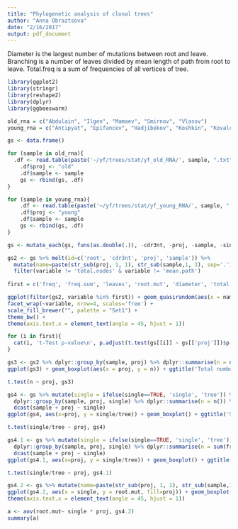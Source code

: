 ```yaml
---
title: "Phylogenetic analysis of clonal trees"
author: "Anna Obraztsova"
date: "2/16/2017"
output: pdf_document
---
```


Diameter is the largest number of mutations between root and leave.
Branching is a number of leaves divided by mean length of path from root to leave.
Total.freq is a sum of frequencies of all vertices of tree.

```r
library(ggplot2)
library(stringr)
library(reshape2)
library(dplyr)
library(ggbeeswarm)

old_rna = c("Abdulain", "Ilgen", "Mamaev", "Smirnov", "Vlasov")
young_rna = c("Antipyat", "Epifancev", "Hadjibekov", "Koshkin", "Kovalchuk")

gs <- data.frame()

for (sample in old_rna){
  .df <- read.table(paste('~/yf/trees/stat/yf_old_RNA/', sample, ".txt", sep = ""), header=T, sep="\t")
	.df$proj <- "old"
	.df$sample <- sample
	gs <- rbind(gs, .df)
}

for (sample in young_rna){
	.df <- read.table(paste('~/yf/trees/stat/yf_young_RNA/', sample, ".txt", sep = ""), header=T, sep="\t")
	.df$proj <- "young"
	.df$sample <- sample
	gs <- rbind(gs, .df)
}

gs <- mutate_each(gs, funs(as.double(.)), -cdr3nt, -proj, -sample, -single)

gs2 <- gs %>% melt(id=c('root', 'cdr3nt', 'proj', 'sample')) %>% 
  mutate(name=paste(str_sub(proj, 1, 1), str_sub(sample,1, 3), sep='.')) %>%
  filter(variable != 'total.nodes' & variable != 'mean.path')
  
first = c('freq', 'freq.sum', 'leaves', 'root.mut', 'diameter', 'total.mut', 'mean.degree')

ggplot(filter(gs2, variable %in% first)) + geom_quasirandom(aes(x = name, y = value, group=proj, fill = proj), varwidth = TRUE, shape=21, color="black") +
facet_wrap(~variable, nrow=4, scales='free') +
scale_fill_brewer("", palette = "Set1") +
theme_bw() +
theme(axis.text.x = element_text(angle = 45, hjust = 1))
```


```r
for (i in first){
  cat(i, 't-Test p-value\n', p.adjust(t.test(gs[[i]] ~ gs[['proj']])$p.value, method="bonferroni"), '\n')
}
```



```r
gs3 <- gs2 %>% dplyr::group_by(sample, proj) %>% dplyr::summarise(n = n())
ggplot(gs3) + geom_boxplot(aes(x = proj, y = n)) + ggtitle('Total number of clonal families')

t.test(n ~ proj, gs3)
```


```r
gs4 <- gs %>% mutate(single = ifelse(single==TRUE, 'single', 'tree')) %>% 
  dplyr::group_by(sample, proj, single) %>% dplyr::summarise(n = n()) %>%
  dcast(sample + proj ~ single)
ggplot(gs4, aes(x=proj, y = single/tree)) + geom_boxplot() + ggtitle('Single clones number to clonal trees number')

t.test(single/tree ~ proj, gs4)
```


```r
gs4.1 <- gs %>% mutate(single = ifelse(single==TRUE, 'single', 'tree')) %>% 
  dplyr::group_by(sample, proj, single) %>% dplyr::summarise(n = sum(freq.sum)) %>%
  dcast(sample + proj ~ single)
ggplot(gs4.1, aes(x=proj, y = single/tree)) + geom_boxplot() + ggtitle('Single clones total frequency to clonal trees total frequency')

t.test(single/tree ~ proj, gs4.1)
```


```r
gs4.2 <- gs %>% mutate(name=paste(str_sub(proj, 1, 1), str_sub(sample,1, 3), sep='.'))
ggplot(gs4.2, aes(x = single, y = root.mut, fill=proj)) + geom_boxplot() + ggtitle('SHM number in root') +
theme(axis.text.x = element_text(angle = 45, hjust = 1))

a <- aov(root.mut~ single * proj, gs4.2)
summary(a)
```
